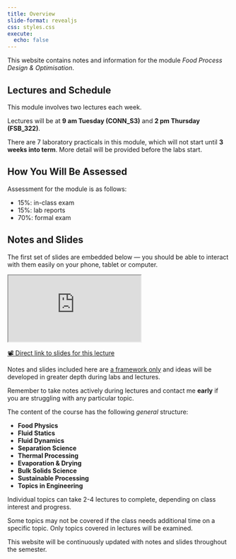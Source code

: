 ```yaml
---
title: Overview 
slide-format: revealjs
css: styles.css
execute:
  echo: false
---
```


This website contains notes and information for the module *Food Process Design & Optimisation*.

## Lectures and Schedule

This module involves two lectures each week.

Lectures will be at **9 am Tuesday (CONN_S3)** and **2 pm Thursday (FSB_322)**.

There are 7 laboratory practicals in this module, which will not start until **3 weeks into term**.
More detail will be provided before the labs start.

::: {.callout-note}
## How You Will Be Assessed

Assessment for the module is as follows:

- 15%: in-class exam
- 15%: lab reports
- 70%: formal exam 
:::

## Notes and Slides

The first set of slides are embedded below — you should be able to interact with them easily on your phone, tablet or computer.

<div>
```{=html}
<iframe class="slide-deck" src="https://edibotopic.github.io/lecture-slides/FS2006_0.html"></iframe>
```
</div>

[📽️ Direct link to slides for this lecture](https://edibotopic.github.io/lecture-slides/FS2006_0.html)

Notes and slides included here are <u>a framework only</u> and ideas will be developed in greater depth during labs and lectures. 

:::{.callout-tip}
Remember to take notes actively during lectures and contact me **early** if you are struggling with any particular topic.
:::

The content of the course has the following *general* structure:

- **Food Physics**
- **Fluid Statics**
- **Fluid Dynamics**
- **Separation Science**
- **Thermal Processing**
- **Evaporation & Drying**
- **Bulk Solids Science**
- **Sustainable Processing**
- **Topics in Engineering**

Individual topics can take 2-4 lectures to complete, depending on class interest and progress.

Some topics may not be covered if the class needs additional time on a specific topic.
Only topics covered in lectures will be examined.

::: {.callout-important}
This website will be continuously updated with notes and slides throughout the semester.
:::
